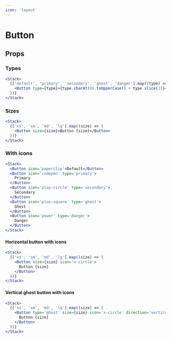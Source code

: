 ```yaml
---
icon: 'layout'
---
```



# Button

## Props

<DocGen componentMetadata={props.componentMetadata} />

### Types

```jsx
<Stack>
  {['default', 'primary', 'secondary', 'ghost', 'danger'].map((type) => (
    <Button type={type}>{type.charAt(0).toUpperCase() + type.slice(1)}</Button>
  ))}
</Stack>
```

### Sizes

```jsx
<Stack>
  {['xs', 'sm', 'md', 'lg'].map((size) => (
    <Button size={size}>Button {size}</Button>
  ))}
</Stack>
```

### With icons

```jsx
<Stack>
  <Button icon='paperclip'>Default</Button>
  <Button icon='codepen' type='primary'>
    Primary
  </Button>
  <Button icon='play-circle' type='secondary'>
    Secondary
  </Button>
  <Button icon='plus-square' type='ghost'>
    Ghost
  </Button>
  <Button icon='power' type='danger'>
    Danger
  </Button>
</Stack>
```

#### Horizontal button with icons

```jsx
<Stack>
  {['xs', 'sm', 'md', 'lg'].map((size) => (
    <Button size={size} icon='x-circle'>
      Button {size}
    </Button>
  ))}
</Stack>
```

#### Vertical ghost button with icons

```jsx
<Stack>
  {['xs', 'sm', 'md', 'lg'].map((size) => (
    <Button type='ghost' size={size} icon='x-circle' direction='vertical'>
      Button {size}
    </Button>
  ))}
</Stack>
```
